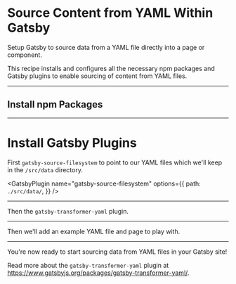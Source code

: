 # Source Content from YAML Within Gatsby

Setup Gatsby to source data from a YAML file directly into a page or component.

This recipe installs and configures all the necessary npm packages and Gatsby plugins to enable sourcing of content from YAML files.

---

## Install npm Packages

<NPMPackage name="gatsby-source-filesystem" />

<NPMPackage name="gatsby-transformer-yaml" />

---

# Install Gatsby Plugins

First `gatsby-source-filesystem` to point to our YAML files which we'll keep in the `/src/data` directory.

<GatsbyPlugin
  name="gatsby-source-filesystem"
  options={{
    path: `./src/data/`,
  }}
/>

---

Then the `gatsby-transformer-yaml` plugin.

<GatsbyPlugin name="gatsby-transformer-yaml" />

---

Then we'll add an example YAML file and page to play with.

<File
  path="src/pages/test-page.js"
  content="https://gist.githubusercontent.com/duffn/5c3d76ff15b373af191f0d46b8ed1ff6/raw/7f1f3426da4a050e6bf96b785e054984050e0000/test-content.yaml"
/>

<File
  path="src/data/test-content.js"
  content="https://gist.githubusercontent.com/duffn/5c3d76ff15b373af191f0d46b8ed1ff6/raw/7f1f3426da4a050e6bf96b785e054984050e0000/test-page.js"
/>

---

You're now ready to start sourcing data from YAML files in your Gatsby site!

Read more about the `gatsby-transformer-yaml` plugin at https://www.gatsbyjs.org/packages/gatsby-transformer-yaml/.
